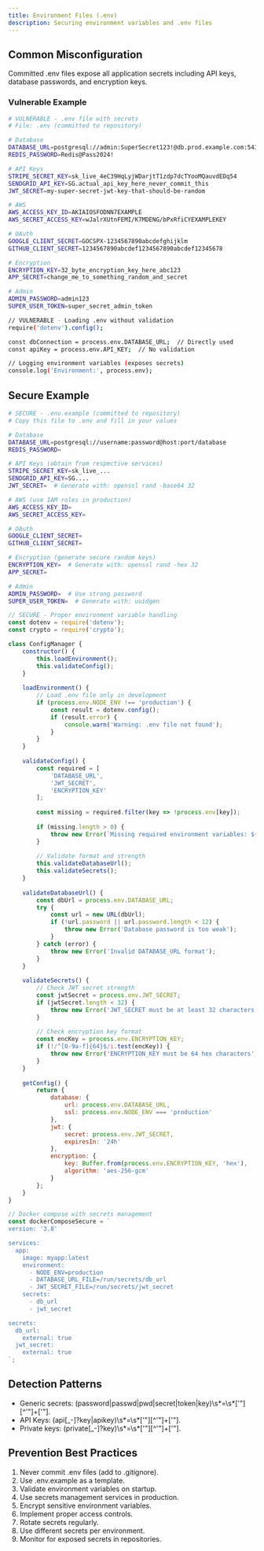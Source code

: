 ```yaml
---
title: Environment Files (.env)
description: Securing environment variables and .env files
---
```


## Common Misconfiguration

Committed .env files expose all application secrets including API keys, database passwords, and encryption keys.

### Vulnerable Example

```bash
# VULNERABLE - .env file with secrets
# File: .env (committed to repository)

# Database
DATABASE_URL=postgresql://admin:SuperSecret123!@db.prod.example.com:5432/production
REDIS_PASSWORD=Redis@Pass2024!

# API Keys
STRIPE_SECRET_KEY=sk_live_4eC39HqLyjWDarjtT1zdp7dcTYooMQauvdEDq54
SENDGRID_API_KEY=SG.actual_api_key_here_never_commit_this
JWT_SECRET=my-super-secret-jwt-key-that-should-be-random

# AWS
AWS_ACCESS_KEY_ID=AKIAIOSFODNN7EXAMPLE
AWS_SECRET_ACCESS_KEY=wJalrXUtnFEMI/K7MDENG/bPxRfiCYEXAMPLEKEY

# OAuth
GOOGLE_CLIENT_SECRET=GOCSPX-1234567890abcdefghijklm
GITHUB_CLIENT_SECRET=1234567890abcdef1234567890abcdef12345678

# Encryption
ENCRYPTION_KEY=32_byte_encryption_key_here_abc123
APP_SECRET=change_me_to_something_random_and_secret

# Admin
ADMIN_PASSWORD=admin123
SUPER_USER_TOKEN=super_secret_admin_token
```

```bash
// VULNERABLE - Loading .env without validation
require('dotenv').config();

const dbConnection = process.env.DATABASE_URL;  // Directly used
const apiKey = process.env.API_KEY;  // No validation

// Logging environment variables (exposes secrets)
console.log('Environment:', process.env);
```

## Secure Example

```bash
# SECURE - .env.example (committed to repository)
# Copy this file to .env and fill in your values

# Database
DATABASE_URL=postgresql://username:password@host:port/database
REDIS_PASSWORD=

# API Keys (obtain from respective services)
STRIPE_SECRET_KEY=sk_live_...
SENDGRID_API_KEY=SG....
JWT_SECRET=  # Generate with: openssl rand -base64 32

# AWS (use IAM roles in production)
AWS_ACCESS_KEY_ID=
AWS_SECRET_ACCESS_KEY=

# OAuth
GOOGLE_CLIENT_SECRET=
GITHUB_CLIENT_SECRET=

# Encryption (generate secure random keys)
ENCRYPTION_KEY=  # Generate with: openssl rand -hex 32
APP_SECRET=

# Admin
ADMIN_PASSWORD=  # Use strong password
SUPER_USER_TOKEN=  # Generate with: uuidgen
```

```js
// SECURE - Proper environment variable handling
const dotenv = require('dotenv');
const crypto = require('crypto');

class ConfigManager {
    constructor() {
        this.loadEnvironment();
        this.validateConfig();
    }
    
    loadEnvironment() {
        // Load .env file only in development
        if (process.env.NODE_ENV !== 'production') {
            const result = dotenv.config();
            if (result.error) {
                console.warn('Warning: .env file not found');
            }
        }
    }
    
    validateConfig() {
        const required = [
            'DATABASE_URL',
            'JWT_SECRET',
            'ENCRYPTION_KEY'
        ];
        
        const missing = required.filter(key => !process.env[key]);
        
        if (missing.length > 0) {
            throw new Error(`Missing required environment variables: ${missing.join(', ')}`);
        }
        
        // Validate format and strength
        this.validateDatabaseUrl();
        this.validateSecrets();
    }
    
    validateDatabaseUrl() {
        const dbUrl = process.env.DATABASE_URL;
        try {
            const url = new URL(dbUrl);
            if (!url.password || url.password.length < 12) {
                throw new Error('Database password is too weak');
            }
        } catch (error) {
            throw new Error('Invalid DATABASE_URL format');
        }
    }
    
    validateSecrets() {
        // Check JWT secret strength
        const jwtSecret = process.env.JWT_SECRET;
        if (jwtSecret.length < 32) {
            throw new Error('JWT_SECRET must be at least 32 characters');
        }
        
        // Check encryption key format
        const encKey = process.env.ENCRYPTION_KEY;
        if (!/^[0-9a-f]{64}$/i.test(encKey)) {
            throw new Error('ENCRYPTION_KEY must be 64 hex characters');
        }
    }
    
    getConfig() {
        return {
            database: {
                url: process.env.DATABASE_URL,
                ssl: process.env.NODE_ENV === 'production'
            },
            jwt: {
                secret: process.env.JWT_SECRET,
                expiresIn: '24h'
            },
            encryption: {
                key: Buffer.from(process.env.ENCRYPTION_KEY, 'hex'),
                algorithm: 'aes-256-gcm'
            }
        };
    }
}

// Docker compose with secrets management
const dockerComposeSecure = `
version: '3.8'

services:
  app:
    image: myapp:latest
    environment:
      - NODE_ENV=production
      - DATABASE_URL_FILE=/run/secrets/db_url
      - JWT_SECRET_FILE=/run/secrets/jwt_secret
    secrets:
      - db_url
      - jwt_secret

secrets:
  db_url:
    external: true
  jwt_secret:
    external: true
`;
```

## Detection Patterns

  * Generic secrets: (password|passwd|pwd|secret|token|key)\s*=\s*['"][^'"]+['"].
  * API Keys: (api[_-]?key|apikey)\s*=\s*['"][^'"]+['"].
  * Private keys: (private[_-]?key)\s*=\s*['"][^'"]+['"].

## Prevention Best Practices

  1. Never commit .env files (add to .gitignore).
  2. Use .env.example as a template.
  3. Validate environment variables on startup.
  4. Use secrets management services in production.
  5. Encrypt sensitive environment variables.
  6. Implement proper access controls.
  7. Rotate secrets regularly.
  8. Use different secrets per environment.
  9. Monitor for exposed secrets in repositories.